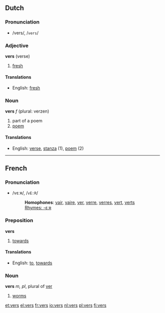 ==Dutch==

===Pronunciation===
*/vers/, /<tt>vers</tt>/

===Adjective===
'''vers''' (verse)

#[[fresh]]

====Translations====
*English: [[fresh]]

===Noun===
'''vers''' ''f'' (plural: verzen)

#part of a poem
#[[poem]]

====Translations====
*English: [[verse]], [[stanza]] (1), [[poem]] (2)

----

==French==

===Pronunciation===
*/vεːʀ/, /<tt>vE:R</tt>/
*:'''Homophones''': [[vair]], [[vaire]], [[ver]], [[verre]], [[verres]], [[vert]], [[verts]]
*:[[Rhymes:French:-εːʀ|Rhymes: -εːʀ]]

===Preposition===
'''vers'''

#[[towards]]

====Translations====
*English: [[to]], [[towards]]

===Noun===
'''vers''' ''m, pl'', plural of [[ver]]

# [[worms]]

[[et:vers]]
[[el:vers]]
[[fr:vers]]
[[io:vers]]
[[nl:vers]]
[[pl:vers]]
[[fi:vers]]
